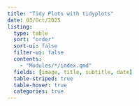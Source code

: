 ```yaml
---
title: "Tidy Plots with tidyplots"
date: 03/Oct/2025
listing: 
  type: table
  sort: "order"
  sort-ui: false
  filter-ui: false
  contents: 
    - "Modules/*/index.qmd"
  fields: [image, title, subtitle, date]
  table-striped: true
  table-hover: true
  categories: true
---
```


